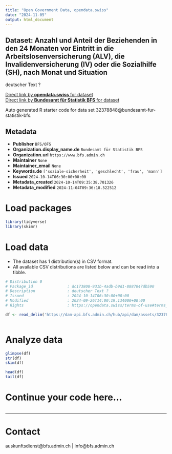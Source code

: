 ```yaml
---
title: "Open Government Data, opendata.swiss"
date: "2024-11-05"
output: html_document
---
```


## Dataset: Anzahl und Anteil der Beziehenden in den 24 Monaten vor Eintritt in die Arbeitslosenversicherung (ALV), die Invalidenversicherung (IV) oder die Sozialhilfe (SH), nach Monat und Situation

deutscher Text ?

[Direct link by **opendata.swiss** for dataset](https://opendata.swiss/de/dataset/anzahl-und-anteil-der-beziehenden-in-den-24-monaten-vor-eintritt-in-die-arbeitslosenversicherun1)<br>
[Direct link by **Bundesamt für Statistik BFS** for dataset](https://www.bfs.admin.ch/asset/de/ts-x-13.06.02.17)

Auto generated R starter code for data set 32378848@bundesamt-fur-statistik-bfs.

## Metadata

- **Publisher** `BFS/OFS`
- **Organization.display_name.de** `Bundesamt für Statistik BFS`
- **Organization.url** `https://www.bfs.admin.ch`
- **Maintainer** `None`
- **Maintainer_email** `None`
- **Keywords.de** `['soziale-sicherheit', 'geschlecht', 'frau', 'mann']`
- **Issued** `2024-10-14T06:30:00+00:00`
- **Metadata_created** `2024-10-14T09:35:38.701326`
- **Metadata_modified** `2024-11-04T09:36:18.522512`


# Load packages

```r

library(tidyverse)
library(skimr)

```

# Load data

-   The dataset has 1 distribution(s) in CSV format.
-   All available CSV distributions are listed below and can be read into a tibble.

```r

# Distribution 0
# Package_id               : dc173808-931b-4adb-b9d1-8887047db590
# Description              : deutscher Text ?
# Issued                   : 2024-10-14T06:30:00+00:00
# Modified                 : 2024-09-26T14:00:19.134000+00:00
# Rights                   : https://opendata.swiss/terms-of-use#terms_by_ask

df <- read_delim('https://dam-api.bfs.admin.ch/hub/api/dam/assets/32378859/master')



```

# Analyze data

```r

glimpse(df)
str(df)
skim(df)

head(df)
tail(df)

```

# Continue your code here...

```r

```

------------------------------------------------------------------------

# Contact

auskunftsdienst@bfs.admin.ch | info@bfs.admin.ch
